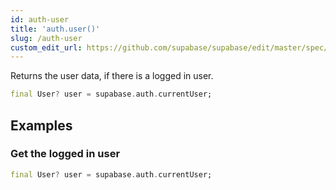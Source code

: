 ```yaml
---
id: auth-user
title: 'auth.user()'
slug: /auth-user
custom_edit_url: https://github.com/supabase/supabase/edit/master/spec/supabase_dart_v1_legacy.yml
---
```



Returns the user data, if there is a logged in user.

```dart
final User? user = supabase.auth.currentUser;
```

## Examples

### Get the logged in user

```dart
final User? user = supabase.auth.currentUser;
```
